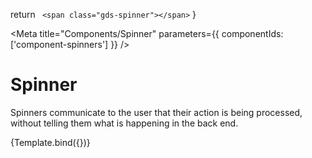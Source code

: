 
  return `
    <span class="gds-spinner"></span>`
}

<Meta
  title="Components/Spinner"
  parameters={{
    componentIds: ['component-spinners']
  }}
/>

# Spinner

Spinners communicate to the user that their action is being processed, without telling them what is happening in the back end.

<Canvas>
<Story
  name="Spinner"
>
  {Template.bind({})}
</Story>
</Canvas>